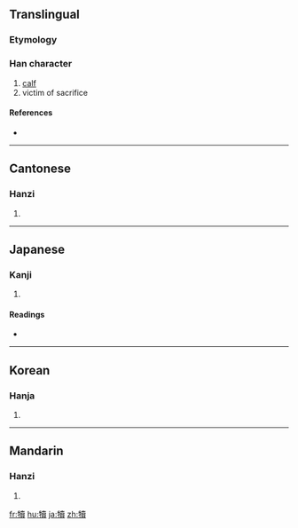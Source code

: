 {{also|犊}}
==Translingual==

===Etymology===
{{Han compound|牛|賣|c1=s|c2=p|t1=ox|ls=psc}}

===Han character===
{{Han char|rn=93|rad=牛|as=15|sn=19|four=2458<sub>6</sub>|canj=竹手土田金 (HQGWC)}}

# [[calf]]
# victim of sacrifice

====References====
* {{Han ref|kx=0704.380|dkj=20196|dj=1117.230|hdz=31821.020|uh=72A2|ud=29346|bh=C37D|bd=50045}}

----

==Cantonese==

===Hanzi===
{{yue-hanzi|jyut=|y=duk6|sim=犊}}

# {{defn|Cantonese}}

----

==Japanese==

===Kanji===
{{ja-kanji|grade=|rs=牛15}}

# {{defn|Japanese}}

====Readings====
* {{ja-readings|on=[[とく]] (toku)|kun=[[こうし]] (koushi)}}

----

==Korean==

===Hanja===
{{ko-hanja|hangeul=독|eumhun=|rv=dok|mr=tok|y=tok}}

# {{defn|Korean}}

----

==Mandarin==

===Hanzi===
{{cmn-hanzi|sim=犊|pin=[[dú]] ([[du2]])|wg=tu<sup>2</sup>}}

# {{defn|Mandarin}}

[[fr:犢]]
[[hu:犢]]
[[ja:犢]]
[[zh:犢]]